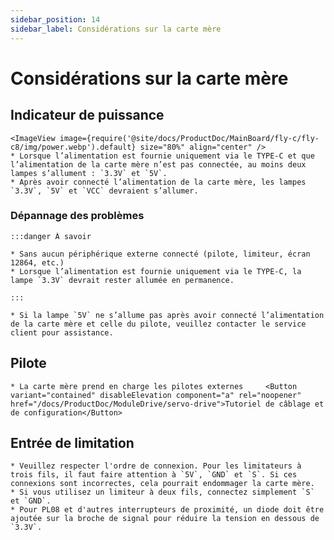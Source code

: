 ```yaml
---
sidebar_position: 14
sidebar_label: Considérations sur la carte mère
---
```


# Considérations sur la carte mère

## Indicateur de puissance
    <ImageView image={require('@site/docs/ProductDoc/MainBoard/fly-c/fly-c8/img/power.webp').default} size="80%" align="center" />
    * Lorsque l’alimentation est fournie uniquement via le TYPE-C et que l’alimentation de la carte mère n’est pas connectée, au moins deux lampes s’allument : `3.3V` et `5V`.
    * Après avoir connecté l’alimentation de la carte mère, les lampes `3.3V`, `5V` et `VCC` devraient s’allumer.

### Dépannage des problèmes


    :::danger À savoir

    * Sans aucun périphérique externe connecté (pilote, limiteur, écran 12864, etc.)
    * Lorsque l’alimentation est fournie uniquement via le TYPE-C, la lampe `3.3V` devrait rester allumée en permanence.

    :::

    * Si la lampe `5V` ne s’allume pas après avoir connecté l’alimentation de la carte mère et celle du pilote, veuillez contacter le service client pour assistance.

## Pilote

    * La carte mère prend en charge les pilotes externes     <Button variant="contained" disableElevation component="a" rel="noopener" href="/docs/ProductDoc/ModuleDrive/servo-drive">Tutoriel de câblage et de configuration</Button>

## Entrée de limitation

    * Veuillez respecter l'ordre de connexion. Pour les limitateurs à trois fils, il faut faire attention à `5V`, `GND` et `S`. Si ces connexions sont incorrectes, cela pourrait endommager la carte mère.
    * Si vous utilisez un limiteur à deux fils, connectez simplement `S` et `GND`.
    * Pour PL08 et d'autres interrupteurs de proximité, un diode doit être ajoutée sur la broche de signal pour réduire la tension en dessous de `3.3V`.
